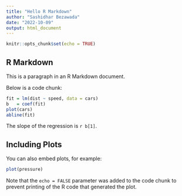 ```yaml
---
title: "Hello R Markdown"
author: "Sashidhar Bezawada"
date: "2022-10-09"
output: html_document
---
```


```r
knitr::opts_chunk$set(echo = TRUE)
```

## R Markdown

This is a paragraph in an R Markdown document.

Below is a code chunk:

```r
fit = lm(dist ~ speed, data = cars)
b   = coef(fit)
plot(cars)
abline(fit)
```

The slope of the regression is `r b[1]`.

## Including Plots

You can also embed plots, for example:

```r
plot(pressure)
```

Note that the `echo = FALSE` parameter was added to the code chunk to prevent printing of the R code that generated the plot.
